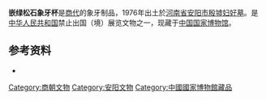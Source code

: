 {{禁止出国(境)展览文物 |
图片 =  |
名称 = 嵌绿松石象牙杯 |
时代 = [[商朝|商]] |
出土 = [[河南省|河南省]][[安阳市|安阳市]]（1976年）|
现藏 = [[中国国家博物馆|中国国家博物馆]] |
登录 =  |
}}

'''嵌绿松石象牙杯'''是[[商朝|商代]]的象牙制品，1976年出土於[[河南省|河南省]][[安阳市|安阳市]][[殷墟|殷墟]][[妇好墓|妇好墓]]。是[[中华人民共和国|中华人民共和国]]禁止出国（境）展览文物之一，现藏于[[中国国家博物馆|中国国家博物馆]]。


==参考资料==
*{{zh}}{{cite web |url=http://www.wenbao.net/html/whyichan/64th/9xianglvsongshixiangyabei.htm |title=嵌绿松石象牙杯</span> |publisher=中国历史文化遗产保护网 |date= |accessdate=2009-09-23 |archive-date=2017-08-08 |archive-url=https://web.archive.org/web/20170808152312/http://www.wenbao.net/html/whyichan/64th/9xianglvsongshixiangyabei.htm |dead-url=no }}

{{禁止出境展览文物索引}}

[[Category:商朝文物|Category:商朝文物]]
[[Category:安阳文物|Category:安阳文物]]
[[Category:中國國家博物館藏品|Category:中國國家博物館藏品]]